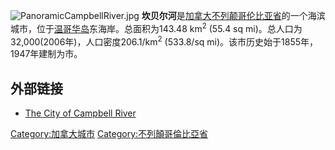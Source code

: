 [[File:PanoramicCampbellRiver.jpg|thumb]]
{{unreferenced|time=2009-12-20T05:01:50+00:00}}
'''坎贝尔河'''是[[加拿大|加拿大]][[不列颠哥伦比亚省|不列颠哥伦比亚省]]的一个海滨城市，位于[[温哥华岛|温哥华岛]]东海岸。总面积为143.48 km<sup>2</sup> (55.4 sq mi)。总人口为32,000(2006年)，人口密度206.1/km<sup>2</sup> (533.8/sq mi)。该市历史始于1855年，1947年建制为市。

== 外部链接 ==
* [http://www.campbellriver.ca/ The City of Campbell River]{{Wayback|url=http://www.campbellriver.ca/ |date=20070127031446 }}

{{不列颠哥伦比亚省行政区划}}

[[Category:加拿大城市|Category:加拿大城市]]
[[Category:不列顛哥倫比亞省|Category:不列顛哥倫比亞省]]